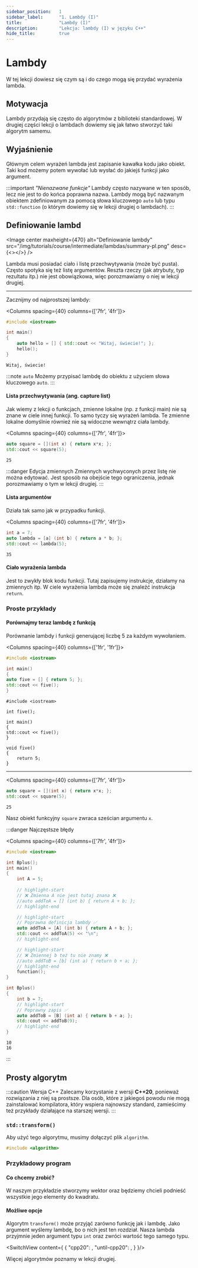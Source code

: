 ```yaml
---
sidebar_position:	1
sidebar_label:		"1. Lambdy (I)"
title:				"Lambdy (I)"
description:		"Lekcja: lambdy (I) w języku C++"
hide_title:			true
---
```





<NotFinished />

# Lambdy

W tej lekcji dowiesz się czym są i do czego mogą się przydać wyrażenia lambda.

## Motywacja

Lambdy przydają się często do algorytmów z biblioteki standardowej. W drugiej części lekcji o lambdach dowiemy się jak łatwo stworzyć taki algorytm samemu.

## Wyjaśnienie
Głównym celem wyrażeń lambda jest zapisanie kawałka kodu jako obiekt. Taki kod możemy potem wywołać lub wysłać do jakiejś funkcji jako argument.
 
:::important *"Nienazwane funkcje"*
Lambdy często nazywane w ten sposób, lecz nie jest to do końca poprawna nazwa. Lambdy mogą być nazwanym obiektem zdefiniowanym za pomocą słowa kluczowego `auto` lub typu `std::function` (o którym dowiemy się w lekcji drugiej o lambdach).
:::


## Definiowanie lambd
<Image center
		maxheight={470}
		alt="Definiowanie lambdy"
		src="/img/tutorials/course/intermediate/lambdas/summary-pl.png"
		desc={<></>}
	/>
<br/>

Lambda musi posiadać ciało i listę przechwytywania (może być pusta). Często spotyka się też listę argumentów. Reszta rzeczy (jak atrybuty, typ rezultatu itp.) nie jest obowiązkowa, więc porozmawiamy o niej w lekcji drugiej. 

---

Zacznijmy od najprostszej lambdy:

<Columns spacing={40} columns={['7fr', '4fr']}>
<div>

```cpp title="Witaj świecie! jako lambda"
#include <iostream>

int main()
{
	auto hello = [] { std::cout << "Witaj, świecie!"; };
	hello();
}
```

</div>

<div>

```plaintext title="Wynik (konsola)"
Witaj, świecie!
```
</div>
</Columns>



:::note `auto`
Możemy przypisać lambdę do obiektu z użyciem słowa kluczowego `auto`.
:::


#### Lista przechwytywania (ang. capture list)
Jak wiemy z lekcji o funkcjach, zmienne lokalne (np. z funkcji main) nie są znane w ciele innej funkcji. To samo tyczy się wyrażeń lambda. Te zmienne lokalne domyślnie również nie są widoczne wewnątrz ciała lambdy.

<Columns spacing={40} columns={['7fr', '4fr']}>
<div>

```cpp title="Następujący kod zawiera wyrażenie lambda z argumentem:"
auto square = [](int x) { return x*x; };
std::cout << square(5);
```

</div>

<div>

```plaintext title="Wynik (konsola)"
25
```

</div>
</Columns>

:::danger Edycja zmiennych
Zmiennych wychwyconych przez listę nie można edytować. Jest sposób na obejście tego ograniczenia, jednak porozmawiamy o tym w lekcji drugiej.
:::

#### Lista argumentów
Działa tak samo jak w przypadku funkcji.

<Columns spacing={40} columns={['7fr', '4fr']}>
<div>

```cpp title="Prosta lambda"
int a = 7;
auto lambda = [a] (int b) { return a * b; };
std::cout << lambda(5);
```

</div>

<div>

```plaintext title="Wynik (konsola)"
35
```

</div>
</Columns>

#### Ciało wyrażenia lambda
Jest to zwykły blok kodu funkcji. Tutaj zapisujemy instrukcje, działamy na zmiennych itp. W ciele wyrażenia lambda może się znaleźć instrukcja `return`.





### Proste przykłady

#### Porównajmy teraz lambdę z funkcją

Porównanie lambdy i funkcji generującej liczbę 5 za każdym wywołaniem.

<Columns spacing={40} columns={['1fr', '1fr']}>
<div>

```cpp title="Lambda"
#include <iostream>

int main()
{
auto five = [] { return 5; };
std::cout << five();
}
```

</div>

<div>

```plaintext title="Funkcja"
#include <iostream>

int five();

int main()
{
std::cout << five();
}

void five()
{
	return 5;
}
```

</div>
</Columns>
	

---


<Columns spacing={40} columns={['7fr', '4fr']}>
<div>

```cpp title="Następujący kod zawiera wyrażenie lambda z argumentem:"
auto square = [](int x) { return x*x; };
std::cout << square(5);
```

</div>

<div>

```plaintext title="Wynik (konsola)"
25
```

</div>
</Columns>


Nasz obiekt funkcyjny `square` zwraca sześcian argumentu `x`.


:::danger Najczęstsze błędy

<Columns spacing={40} columns={['7fr', '4fr']}>
<div>

```cpp title="lambdas.cpp"
#include <iostream>

int Bplus();
int main()
{
	int A = 5;
	
	// highlight-start
	// ❌ Zmienna A nie jest tutaj znana ❌
	//auto addToA = [] (int b) { return A + b; };
	// highlight-end

	// highlight-start
	// Poprawna definicja lambdy ✅
	auto addToA = [A] (int b) { return A + b; };
	std::cout << addToA(5) << "\n";
	// highlight-end

	// highlight-start
	// ❌ Zmiennej b też tu nie znamy ❌
	//auto addToB = [b] (int a) { return b + a; };
	// highlight-end
	function();
}

int Bplus()
{
	int b = 7;
	// highlight-start
	// Poprawny zapis ✅
	auto addToB = [B] (int a) { return b + a; };
	std::cout << addToB(9);
	// highlight-end
}
```

</div>

<div>

```plaintext title="Wynik (konsola)"
10
16
```

</div>
</Columns>
:::

## Prosty algorytm

:::caution Wersja C++
Zalecamy korzystanie z wersji **C++20**, ponieważ rozwiązania z niej są prostsze.
Dla osób, które z jakiegoś powodu nie mogą zainstalować kompilatora, który wspiera
najnowszy standard, zamieścimy też przykłady działające na starszej wersji.
:::

### `std::transform()`

Aby użyć tego algorytmu, musimy dołączyć plik `algorithm`.

```cpp
#include <algorithm>
```
### Przykładowy program

#### Co chcemy zrobić?
W naszym przykładzie stworzymy wektor oraz będziemy chcieli podnieść wszystkie jego elementy do kwadratu.

#### Możliwe opcje
Algorytm `transform()` może przyjąć zarówno funkcję jak i lambdę. Jako argument wyślemy lambdę, bo o nich jest ten rozdział. Nasza lambda przyjmnie jeden argument typu `int` oraz zwróci wartość tego samego typu.

<SwitchView content={
		{
			"cpp20":		<TransformIntroExampleCpp20 />,
			"until-cpp20":	<TransformIntroExampleUntilCpp20 />,
		}
	}/>

Więcej algorytmów poznamy w lekcji drugiej.

